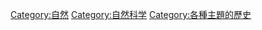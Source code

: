 {{Commons category|Natural history}}
{{Natural sciences-footer}}
{{Catmore}}

[[Category:自然|Category:自然]]
[[Category:自然科学|Category:自然科学]]
[[Category:各種主題的歷史|Category:各種主題的歷史]]